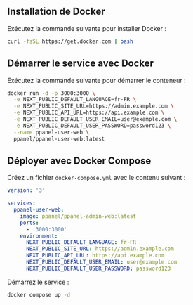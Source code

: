 ## Installation de Docker

Exécutez la commande suivante pour installer Docker :

```bash
curl -fsSL https://get.docker.com | bash
```

## Démarrer le service avec Docker

Exécutez la commande suivante pour démarrer le conteneur :

```bash
docker run -d -p 3000:3000 \
  -e NEXT_PUBLIC_DEFAULT_LANGUAGE=fr-FR \
  -e NEXT_PUBLIC_SITE_URL=https://admin.example.com \
  -e NEXT_PUBLIC_API_URL=https://api.example.com \
  -e NEXT_PUBLIC_DEFAULT_USER_EMAIL=user@example.com \
  -e NEXT_PUBLIC_DEFAULT_USER_PASSWORD=password123 \
  --name ppanel-user-web \
  ppanel/ppanel-user-web:latest
```

## Déployer avec Docker Compose

Créez un fichier `docker-compose.yml` avec le contenu suivant :

```yaml
version: '3'

services:
  ppanel-user-web:
    image: ppanel/ppanel-admin-web:latest
    ports:
      - '3000:3000'
    environment:
      NEXT_PUBLIC_DEFAULT_LANGUAGE: fr-FR
      NEXT_PUBLIC_SITE_URL: https://admin.example.com
      NEXT_PUBLIC_API_URL: https://api.example.com
      NEXT_PUBLIC_DEFAULT_USER_EMAIL: user@example.com
      NEXT_PUBLIC_DEFAULT_USER_PASSWORD: password123
```

Démarrez le service :

```bash
docker compose up -d
```


<Giscus />
